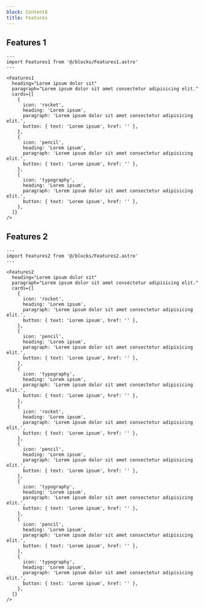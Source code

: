 ```yaml
---
block: Content8
title: Features
---
```


## Features 1

```astro live
---
import Features1 from '@/blocks/Features1.astro'
---

<Features1
  heading="Lorem ipsum dolor sit"
  paragraph="Lorem ipsum dolor sit amet consectetur adipisicing elit."
  cards={[
    {
      icon: 'rocket',
      heading: 'Lorem ipsum',
      paragraph: 'Lorem ipsum dolor sit amet consectetur adipisicing elit.',
      button: { text: 'Lorem ipsum', href: '' },
    },
    {
      icon: 'pencil',
      heading: 'Lorem ipsum',
      paragraph: 'Lorem ipsum dolor sit amet consectetur adipisicing elit.',
      button: { text: 'Lorem ipsum', href: '' },
    },
    {
      icon: 'typography',
      heading: 'Lorem ipsum',
      paragraph: 'Lorem ipsum dolor sit amet consectetur adipisicing elit.',
      button: { text: 'Lorem ipsum', href: '' },
    },
  ]}
/>
```

## Features 2

```astro live
---
import Features2 from '@/blocks/Features2.astro'
---

<Features2
  heading="Lorem ipsum dolor sit"
  paragraph="Lorem ipsum dolor sit amet consectetur adipisicing elit."
  cards={[
    {
      icon: 'rocket',
      heading: 'Lorem ipsum',
      paragraph: 'Lorem ipsum dolor sit amet consectetur adipisicing elit.',
      button: { text: 'Lorem ipsum', href: '' },
    },
    {
      icon: 'pencil',
      heading: 'Lorem ipsum',
      paragraph: 'Lorem ipsum dolor sit amet consectetur adipisicing elit.',
      button: { text: 'Lorem ipsum', href: '' },
    },
    {
      icon: 'typography',
      heading: 'Lorem ipsum',
      paragraph: 'Lorem ipsum dolor sit amet consectetur adipisicing elit.',
      button: { text: 'Lorem ipsum', href: '' },
    },
    {
      icon: 'rocket',
      heading: 'Lorem ipsum',
      paragraph: 'Lorem ipsum dolor sit amet consectetur adipisicing elit.',
      button: { text: 'Lorem ipsum', href: '' },
    },
    {
      icon: 'pencil',
      heading: 'Lorem ipsum',
      paragraph: 'Lorem ipsum dolor sit amet consectetur adipisicing elit.',
      button: { text: 'Lorem ipsum', href: '' },
    },
    {
      icon: 'typography',
      heading: 'Lorem ipsum',
      paragraph: 'Lorem ipsum dolor sit amet consectetur adipisicing elit.',
      button: { text: 'Lorem ipsum', href: '' },
    },
    {
      icon: 'pencil',
      heading: 'Lorem ipsum',
      paragraph: 'Lorem ipsum dolor sit amet consectetur adipisicing elit.',
      button: { text: 'Lorem ipsum', href: '' },
    },
    {
      icon: 'typography',
      heading: 'Lorem ipsum',
      paragraph: 'Lorem ipsum dolor sit amet consectetur adipisicing elit.',
      button: { text: 'Lorem ipsum', href: '' },
    },
  ]}
/>
```
